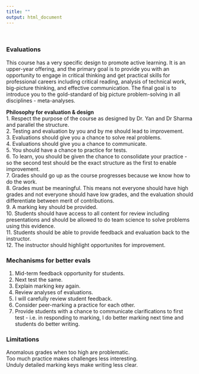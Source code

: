 ```yaml
---
title: ""
output: html_document
---
```

<br>

### Evaluations    
This course has a very specific design to promote active learning. It is an upper-year offering, and the primary goal is to provide you with an opportunity to engage in critical thinking and get practical skills for professional careers including critical reading, analysis of technical work, big-picture thinking, and effective communication. The final goal is to introduce you to the gold-standard of big picture problem-solving in all disciplines - meta-analyses.

**Philosophy for evaluation & design**  
1. Respect the purpose of the course as designed by Dr. Yan and Dr Sharma and parallel the structure.  
2. Testing and evaluation by you and by me should lead to improvement.  
3. Evaluations should give you a chance to solve real problems.  
4. Evaluations should give you a chance to communicate.  
5. You should have a chance to practice for tests.  
6. To learn, you should be given the chance to consolidate your practice - so the second test should be the exact structure as the first to enable improvement.  
7. Grades should go up as the course progresses because we know how to do the work.  
8. Grades must be meaningful. This means not everyone should have high grades and not everyone should have low grades, and the evaluation should differentiate between merit of contributions.  
9. A marking key should be provided.  
10. Students should have access to all content for review including presentations and should be allowed to do team science to solve problems using this evidence.  
11. Students should be able to provide feedback and evaluation back to the instructor.  
12. The instructor should highlight opportunites for improvement.  


### Mechanisms for better evals  
1. Mid-term feedback opportunity for students.  
2. Next test the same.  
3. Explain marking key again.  
4. Review analyses of evaluations.  
5. I will carefully review student feedback.  
6. Consider peer-marking a practice for each other.   
7. Provide students with a chance to communicate clarifications to first test - i.e. in responding to marking, I do better marking next time and students do better writing.

### Limitations  
Anomalous grades when too high are problematic.  
Too much practice makes challenges less interesting.  
Unduly detailed marking keys make writing less clear.  



